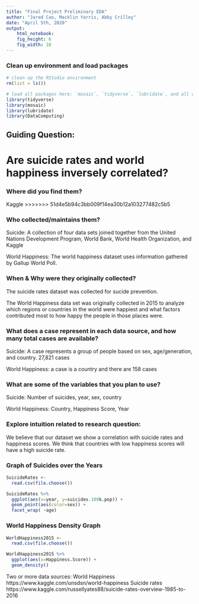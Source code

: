 ```yaml
---
title: "Final Project Preliminary EDA"
author: "Jared Cao, Macklin Yarris, Abby Crilley"
date: "April 5th, 2020"
output: 
    html_notebook:
    fig_height: 6
    fig_width: 10
---
```

### Clean up environment and load packages
```r
# clean up the RStudio environment 
rm(list = ls())

# load all packages here: `mosaic`, `tidyverse`, `lubridate`, and all others used
library(tidyverse)
library(mosaic)
library(lubridate)
library(DataComputing)
```


## Guiding Question:

# Are suicide rates and world happiness inversely correlated?

### Where did you find them?
Kaggle
>>>>>>> 51d4e5b94c3bb009f14ea30b12a103277482c5b5

### Who collected/maintains them?
Suicide: A collection of four data sets joined together from the United Nations Development Program, World Bank, World Health Organization, and Kaggle

World Happiness: The world happiness dataset uses information gathered by Gallup World Poll.

### When & Why were they originally collected?
The suicide rates dataset was collected for sucide prevention.

The World Happiness data set was originally collected in 2015 to analyze which regions or countries in the world were happiest and what factors contributed most to how happy the people in those places were.

### What does a case represent in each data source, and how many total cases are available?
Suicide: A case represents a group of people based on sex, age/generation, and country. 27,821 cases

World Happiness: a case is a country and there are 158 cases

### What are some of the variables that you plan to use?
Suicide: Number of suicides, year, sex, country

World Happiness: Country, Happiness Score, Year



### Explore intuition related to research question:

We believe that our dataset we show a correlation with suicide rates and happiness scores. We think that countries with low happiness scores will have a high suicide rate.

### Graph of Suicides over the Years
```r
SuicideRates <-
  read.csv(file.choose())
```


```r
SuicideRates %>%
  ggplot(aes(x=year, y=suicides.100k.pop)) +
  geom_point(aes(color=sex)) +
  facet_wrap( ~age)
```

### World Happiness Density Graph

```r
WorldHappiness2015 <-
  read.csv(file.choose())
```


```r
WorldHappiness2015 %>%
  ggplot(aes(x=Happiness.Score)) +
  geom_density()
```


Two or more data sources:
World Happiness https://www.kaggle.com/unsdsn/world-happiness
Suicide rates https://www.kaggle.com/russellyates88/suicide-rates-overview-1985-to-2016
